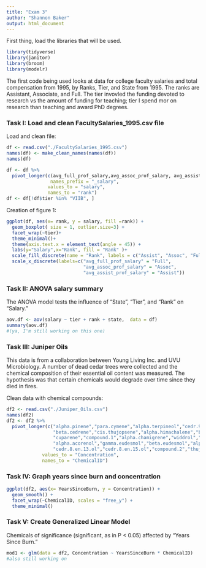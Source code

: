 ```yaml
---
title: "Exam 3"
author: "Shannon Baker"
output: html_document
---
```



First thing, load the libraries that will be used. 
```r
library(tidyverse)
library(janitor)
library(broom)
library(modelr)

```


The first code being used looks at data for college faculty salaries and total compensation from 1995, by Ranks, Tier, and State from 1995. The ranks are Assistant, Associate, and Full. The tier invovled the funding devoted to research vs the amount of funding for teaching; tier I spend mor on research than teaching and award PhD degrees. 

### Task I: Load and clean FacultySalaries_1995.csv file

Load and clean file:
```r
df <- read.csv("./FacultySalaries_1995.csv")
names(df) <- make_clean_names(names(df))
names(df)

df <- df %>%
  pivot_longer(c(avg_full_prof_salary,avg_assoc_prof_salary, avg_assist_prof_salary),
                names_prefix = "_salary", 
               values_to = "salary",
               names_to = "rank")
df <- df[!df$tier %in% "VIIB", ]
```


Creation of figure 1:
```r
ggplot(df, aes(x= rank, y = salary, fill =rank)) +
  geom_boxplot( size = 1, outlier.size=3) +
  facet_wrap(~tier)+
  theme_minimal()+
  theme(axis.text.x = element_text(angle = 45)) +
  labs(y="Salary",x="Rank", fill = "Rank" )+
  scale_fill_discrete(name = "Rank", labels = c("Assist", "Assoc", "Full"))+
  scale_x_discrete(labels=c("avg_full_prof_salary" = "Full", 
                            "avg_assoc_prof_salary" = "Assoc",
                            "avg_assist_prof_salary" = "Assist"))

```


### Task II: ANOVA salary summary

The ANOVA model tests the influence of "State", "Tier", and "Rank" on "Salary."
```r
aov.df <- aov(salary ~ tier + rank + state,  data = df)
summary(aov.df)
#(ya, I'm still working on this one)
```


### Task III: Juniper Oils

This data is from a collaboration between Young Living Inc. and UVU Microbiology. A number of dead cedar trees were collected and the chemical composition of their essential oil content was measured. The hypothesis was that certain chemicals would degrade over time since they died in fires.

Clean data with chemical compounds:
```r
df2 <- read.csv("./Juniper_Oils.csv")
names(df2)
df2 <- df2 %>%
  pivot_longer(c("alpha.pinene","para.cymene","alpha.terpineol","cedr.9.ene","alpha.cedrene",
                 "beta.cedrene","cis.thujopsene","alpha.himachalene","beta.chamigrene",
                 "cuparene","compound.1","alpha.chamigrene","widdrol","cedrol","beta.acorenol",
                 "alpha.acorenol","gamma.eudesmol","beta.eudesmol","alpha.eudesmol",
                 "cedr.8.en.13.ol","cedr.8.en.15.ol","compound.2","thujopsenal"),
             values_to = "Concentration",
             names_to = "ChemicalID")
```


### Task IV: Graph years since burn and concentration

```r
ggplot(df2, aes(x= YearsSinceBurn, y = Concentration)) +
  geom_smooth() +
  facet_wrap(~ChemicalID, scales = "free_y") +
  theme_minimal()
```

### Task V: Create Generalized Linear Model

Chemicals of significance (significant, as in P < 0.05) affected by "Years Since Burn."

```r
mod1 <- glm(data = df2, Concentration ~ YearsSinceBurn * ChemicalID)
#also still working on
```


